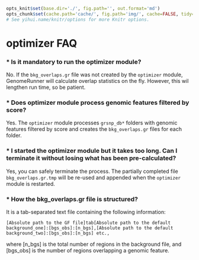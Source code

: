 ```r

opts_knit$set(base.dir='./', fig.path='', out.format='md')
opts_chunk$set(cache.path='cache/', fig.path='img/', cache=FALSE, tidy=TRUE, fig.keep='high', echo=TRUE, dpi=300, out.width=700, prompt=FALSE, comment='##', results='markup', eval=FALSE)
# See yihui.name/knitr/options for more Knitr options.
```

optimizer FAQ
========================================================

### * Is it mandatory to run the optimizer module?

No. If the `bkg_overlaps.gr` file was not created by the `optimizer` module, GenomeRunner will calculate overlap statistics on the fly. However, this wil lengthen run time, so be patient.

### * Does optimizer module process genomic features filtered by score?

Yes. The `optimizer` module processes `grsnp_db*` folders with genomic features filtered by score and creates the `bkg_overlaps.gr` files for each folder.

### * I started the optimizer module but it takes too long. Can I terminate it without losing what has been pre-calculated?

Yes, you can safely terminate the process. The partially completed file `bkg_overlaps.gr.tmp` will be re-used and appended when the `optimizer` module is restarted.

### * How the bkg_overlaps.gr file is structured?

It is a tab-separated text file containing the following information:
```
[Absolute path to the GF file]tab[Absolute path to the default background_one]:[bgs_obs]:[n_bgs],[Absolute path to the default background_two]:[bgs_obs]:[n_bgs] etc.,
```
where [n_bgs] is the total number of regions in the background file, and [bgs_obs] is the number of regions overlapping a genomic feature.